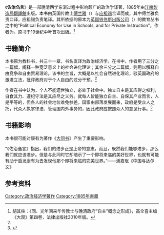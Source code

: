 {{multiple issues|
{{non-free|time=2015-06-08T03:02:49+00:00}}
{{onesource|time=2015-06-08T03:02:49+00:00}}
{{refimprove|time=2015-06-08T03:02:49+00:00}}
}}
《'''佐治刍言'''》是一部晚清西学东渐过程中影响颇广的政治学译著，1885年由[[江南機器製造總局|江南製造局翻譯館]]出版。本书由英国传教士[[傅兰雅|傅兰雅]]（{{lang|en|John Fryer}}）与[[应祖锡|应祖锡]]合译而成，其中傅兰雅负责口译，应祖锡负责笔译。其所依据的原本为[[英国钱伯斯出版公司|英国钱伯斯出版公司]]（{{lang|en|William and Robert Chambers}}）的教育丛书之中的“Political Economy for Use in Schools, and for Private Instruction”，作者为{{lang|en|John Hill Burton}}。原书于19世纪中叶首次出版。<ref name="#1">胡其柱：《同、光年间来华传教士与晚清政府“自主”概念之形成》，高全喜主编《大观》第四卷，法律出版社2010年版。</ref>

== 书籍简介 ==
本书原为教科书，共三十一章，书名直译为政治经济学。在书中，作者用了三分之一篇幅，阐释一种宽泛意义上的社会进化理论；其余三分之二篇幅，则用以解释自由竞争和自由贸易理论。该书的主旨，大概是以社会自然进化理论，驳英国政府的激进立法，批评政府对于个人自由的过分干预。<ref name="#1"/>

作者在书中认为，个人不能遗世独立，必处于社会中。独立自主是其应得之权利，自食其力、遵纪守法是其应尽之义务。就每人皆能独立自主、自保其产业而言，人是平等的，但各人的社会地位难免参差。国家由部落发展而来，政府是受众人之托，代众人执掌律法、管理国内外事务的，因此政府应按照众人的意见行事。<ref>{{Cite web |url=http://book.douban.com/subject/1607286/ |title=存档副本 |accessdate=2015-06-07 |archive-date=2016-03-07 |archive-url=https://web.archive.org/web/20160307232948/https://book.douban.com/subject/1607286/ |dead-url=no }}</ref>

== 书籍影响 ==
本书很可能对康有为著作《[[大同书|大同书]]》产生了重要影响。

“《佐治刍言》指出，我们的进步正是上帝的意志，而且，既然我们能够进步，那么我们就应该进步。但是与此同时它却暗示了一个即将来临的美好世界，也就有可能有助于启发康有为去发现他那个即将来临的完美世界。”——浦嘉珉《中国与达尔文》

==参考资料==
{{reflist}}

[[Category:政治经济学著作|Category:政治经济学著作]]
[[Category:1885年書籍|Category:1885年書籍]]